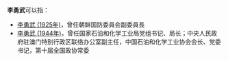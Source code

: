 '''李勇武'''可以指：
* [[李勇武_(1925年)|李勇武 (1925年)]]，曾任朝鲜国防委員会副委員長
* [[李勇武_(1944年)|李勇武 (1944年)]]，曾任国家石油和化学工业局党组书记、局长；中央人民政府驻澳门特别行政区联络办公室副主任，中国石油和化学工业协会会长、党委书记，第十届全国政协常委
{{Disambiguation|Y|Cat=三字李姓人名消歧义}}
